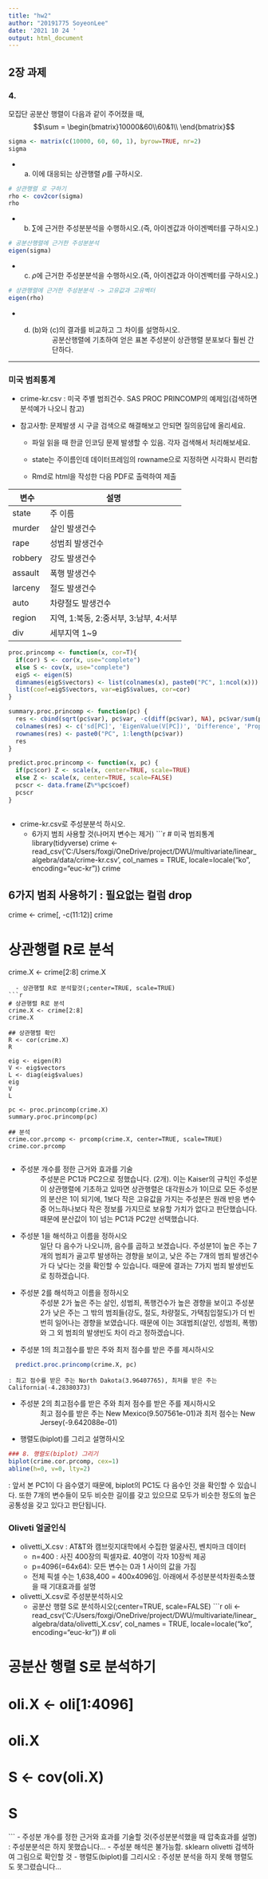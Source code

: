 ```yaml
---
title: "hw2"
author: "20191775 SoyeonLee"
date: '2021 10 24 '
output: html_document
---
```


## 2장 과제

### 4.
모집단 공분산 행렬이 다음과 같이 주어졌을 때,
$$\sum = \begin{bmatrix}10000&60\\60&1\\ \end{bmatrix}$$
```r
sigma <- matrix(c(10000, 60, 60, 1), byrow=TRUE, nr=2)
sigma
```

- a. 이에 대응되는 상관행렬 $\rho$를 구하시오. 
```r
# 상관행렬 로 구하기
rho <- cov2cor(sigma)
rho
```
- b. $\sum$에 근거한 주성분분석을 수행하시오.(즉, 아이겐값과 아이겐벡터를 구하시오.)
```r
# 공분산행렬에 근거한 주성분분석
eigen(sigma)
```

- c. $\rho$에 근거한 주성분분석을 수행하시오.(즉, 아이겐값과 아이겐벡터를 구하시오.)
```r
# 상관행렬에 근거한 주성분분석 -> 고유값과 고유벡터
eigen(rho)
```
- d. (b)와 (c)의 결과를 비교하고 그 차이를 설명하시오.
    : 공분산행렬에 기초하여 얻은 표본 주성분이 상관행렬 분포보다 훨씬 간단하다.


---
### 미국 범죄통계
- crime-kr.csv : 미국 주별 범죄건수. SAS PROC PRINCOMP의 예제임(검색하면 분석예가 나오니 참고)

- 참고사항: 문제발생 시 구글 검색으로 해결해보고 안되면 질의응답에 올리세요.
  - 파일 읽을 때 한글 인코딩 문제 발생할 수 있음. 각자 검색해서 처리해보세요.
  
  - state는 주이름인데 데이터프레임의 rowname으로 지정하면 시각화시 편리함
  
  - Rmd로 html을 작성한 다음 PDF로 출력하여 제출
  

|변수|설명|
|---|-----|
|state|주 이름                                |
|murder|살인 발생건수                         |
|rape|성범죄 발생건수                         |
|robbery|강도 발생건수                        |
|assault|폭행 발생건수                        |
|larceny|절도 발생건수                        |
|auto|차량절도 발생건수                       |
|region|지역, 1:북동, 2:중서부, 3:남부, 4:서부|
|div|세부지역 1~9                             |

```r
proc.princomp <- function(x, cor=T){
  if(cor) S <- cor(x, use="complete")
  else S <- cov(x, use="complete")
  eigS <- eigen(S)
  dimnames(eigS$vectors) <- list(colnames(x), paste0("PC", 1:ncol(x)))
  list(coef=eigS$vectors, var=eigS$values, cor=cor)
}

summary.proc.princomp <- function(pc) {
  res <- cbind(sqrt(pc$var), pc$var, -c(diff(pc$var), NA), pc$var/sum(pc$var), cumsum(pc$var)/sum(pc$var))
  colnames(res) <- c('sd[PC]', 'EigenValue(V[PC])', 'Difference', 'Proportion', 'Cumulative')
  rownames(res) <- paste0("PC", 1:length(pc$var))
  res
}

predict.proc.princomp <- function(x, pc) {
  if(pc$cor) Z <- scale(x, center=TRUE, scale=TRUE)
  else Z <- scale(x, center=TRUE, scale=FALSE)
  pcscr <- data.frame(Z%*%pc$coef)
  pcscr
}
  
```

- crime-kr.csv로 주성분분석 하시오.
  - 6가지 범죄 사용할 것(나머지 변수는 제거)
```r

# 미국 범죄통계
library(tidyverse)
crime <- read_csv('C:/Users/foxgi/OneDrive/project/DWU/multivariate/linear_algebra/data/crime-kr.csv',
                  col_names = TRUE, locale=locale("ko", encoding="euc-kr"))
crime

## 6가지 범죄 사용하기 : 필요없는 컬럼 drop
crime <- crime[, -c(11:12)]
crime

# 상관행렬 R로 분석
crime.X <- crime[2:8]
crime.X
```
  - 상관행렬 R로 분석할것(;center=TRUE, scale=TRUE)
```r
# 상관행렬 R로 분석
crime.X <- crime[2:8]
crime.X

## 상관행렬 확인
R <- cor(crime.X) 
R

eig <- eigen(R)
V <- eig$vectors
L <- diag(eig$values)
eig
V
L

pc <- proc.princomp(crime.X)
summary.proc.princomp(pc)

## 분석
crime.cor.prcomp <- prcomp(crime.X, center=TRUE, scale=TRUE)
crime.cor.prcomp


```
  - 주성분 개수를 정한 근거와 효과를 기술
      : 주성분은 PC1과 PC2으로 정했습니다. (2개). 
      이는 Kaiser의 규칙인 주성분이 상관행렬에 기초하고 있따면 상관행렬은 대각원소가        1이므로 모든 주성분의 분산은 1이 되기에, 1보다 작은 고유값을 가지는 주성분은          원래 반응 변수 중 어느하나보다 작은 정보를 가지므로 보유할 가치가 없다고              판단했습니다. 때문에 분산값이 1이 넘는 PC1과 PC2만 선택했습니다.
      
  - 주성분 1을 해석하고 이름을 정하시오
    : 일단 다 음수가 나오니까, 음수를 곱하고 보겠습니다. 주성분1이 높은 주는 7개의         범죄가 골고루 발생하는 경향을 보이고, 낮은 주는 7개의 범죄 발생건수가 다 낮다는       것을 확인할 수 있습니다. 때문에 결과는 7가지 범죄 발생빈도 로 칭하겠습니다.
    
  - 주성분 2를 해석하고 이름을 정하시오
    : 주성분 2가 높은 주는 살인, 성범죄, 폭행건수가 높은 경향을 보이고 주성분 2가
    낮은 주는 그 밖의 범죄들(강도, 절도, 차량절도, 가택침입절도)가 더 빈번히 일어나는     경향을 보였습니다. 때문에 이는 3대범죄(살인, 성범죄, 폭행)와 그 외 범죄의 발생빈도     차이 라고 정하겠습니다.

  
  - 주성분 1의 최고점수를 받은 주와 최저 점수를 받은 주를 제시하시오
```r
  predict.proc.princomp(crime.X, pc)
```
    : 최고 점수를 받은 주는 North Dakota(3.96407765), 최저를 받은 주는 California(-4.28380373)
    
  - 주성분 2의 최고점수를 받은 주와 최저 점수를 받은 주를 제시하시오
    : 최고 점수를 받은 주는 New Mexico(9.507561e-01)과 최저 점수는 New Jersey(-9.642088e-01)
    
  - 행렬도(biplot)를 그리고 설명하시오
```r
### 8. 행렬도(biplot) 그리기
biplot(crime.cor.prcomp, cex=1)
abline(h=0, v=0, lty=2)

```
  : 앞서 본 PC1이 다 음수였기 때문에, biplot의 PC1도 다 음수인 것을 확인할 수             있습니다. 또한 7개의 변수들이 모두 비슷한 길이를 갖고 있으므로 모두가 비슷한          정도의 높은 공통성을 갖고 있다고 판단됩니다.   
  

### Oliveti 얼굴인식
- olivetti_X.csv : AT&T와 캠브릿지대학에서 수집한 얼굴사진, 벤치마크 데이터
  - n=400 : 사진 400장의 픽셀자료. 40명이 각자 10장씩 제공
  - p=4096(=64x64): 모든 변수는 0과 1 사이의 값을 가짐
  - 전체 픽셀 수는 1,638,400 = 400x4096임. 아래에서 주성분분석차원축소했을 때 기대효과를 설명
- olivetti_X.csv로 주성분분석하시오
  - 공분산 행렬 S로 분석하시오(;center=TRUE, scale=FALSE)
```r
oli <- read_csv('C:/Users/foxgi/OneDrive/project/DWU/multivariate/linear_algebra/data/olivetti_X.csv',
                  col_names = TRUE, locale=locale("ko", encoding="euc-kr"))
# oli

# 공분산 행렬 S로 분석하기
# oli.X <- oli[1:4096]
# oli.X

# S <- cov(oli.X)
# S
```
  - 주성분 개수를 정한 근거와 효과를 기술할 것(주성분분석했을 때 압축효과를 설명)
    : 주성분분석은 하지 못했습니다...
  - 주성분 해석은 불가능함. sklearn olivetti 검색하여 그림으로 확인할 것
  - 행렬도(biplot)를 그리시오
    : 주성분 분석을 하지 못해 행렬도도 못그렸습니다...
